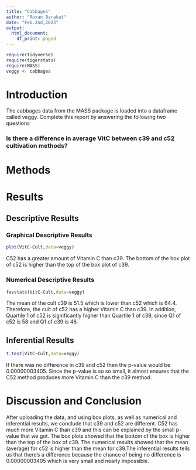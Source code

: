 ```yaml
---
title: "Cabbages"
author: "Roxan Barakat"
date: "Feb.2nd,2023"
output:
  html_document:
    df_print: paged
---
```


```r
require(tidyverse)
require(tigerstats)
require(MASS)
veggy <- cabbages
```

# Introduction

<!--In this section you explain what you are trying to show.  Where did the data come from?  What is the research or other question you are trying to answer?!-->
 The cabbages data from the MASS package is loaded into a dataframe called veggy. Complete this report by answering the following two questions  
 
### Is there a difference in average VitC between c39 and c52 cultivation methods?  

# Methods

<!--Decide on your methods:  use "variable analysis" or other appropriate descriptors.  Make sure to choose at least one graphical method and at least one numerical method.!-->

# Results

<!--Divide this section into two sub-sections:  One for your descriptive  results and one for your inferential results.!-->

## Descriptive Results

### Graphical Descriptive Results

<!--Graphical results here.  Make sure to show your code.  Provide appropriate labels for axes, giving units if possible, and provide a good title for the graph, too.  Use the graphical results to describe the patterns if any that exist in the data as focused toward the research question!-->

```r
plot(VitC~Cult,data=veggy)
```

C52 has a greater amount of Vitamin C than c39. The bottom of the box plot of c52 is higher than the top of the box plot of c39.

### Numerical Descriptive Results

<!--Numerical results go here. Use the numerical results to describe the patterns if any that exist in the data as focused toward the research question!-->

```r
favstats(VitC~Cult,data=veggy)
```

The mean of the cult c39 is 51.5 which is lower than c52 which is 64.4. Therefore, the cult of c52 has a higher Vitamin C than c39. In addition, Quartile 1 of c52 is significantly higher than Quartile 1 of c39, since Q1 of c52 is 58 and Q1 of c39 is 46. 


## Inferential Results

<!--State hypothesis clearly.  Make sure your discussion of the inferential test covers all the aspects that the test output produces, such as test statistic, p-value etc.  Make a decision about the null hypothesis, explain the assumptions on which the selected test/procedure was based, and why the chosen procedure satisfys the assumptions and is appropriate to answer the research question!-->

```r
t.test(VitC~Cult,data=veggy)
```

If there was no difference in c39 and c52 then the p-value would be 0.00000003405. Since the p-value is so so small, it almost ensures that the C52 method produces more Vitamin C than the c39 method.

# Discussion and Conclusion

<!--Discussion and conclusion here.  If you found a relationship be sure to consider whether the relationship occurs because one of the variables causes the other, or whether they perhaps are related for some other reason.  Watch the chapter 6 videos from the GeorgeTown videos collection.!-->

After uploading the data, and using box plots, as well as numerical and inferential results, we conclude that c39 and c52 are different. C52 has much more Vitamin C than c39 and this can be explained by the small p-value that we got. The box plots showed that the bottom of the box is higher than the top of the box of c39. The numerical results showed that the mean (average) for c52 is higher than the mean for c39.The inferential results tells us that there's a difference because the chance of being no difference is 0.00000003405 which is very small and nearly impossible. 


